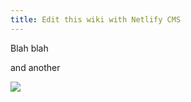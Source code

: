```yaml
---
title: Edit this wiki with Netlify CMS
---
```

Blah blah

and another

![](/images/uploads/untitled.png)